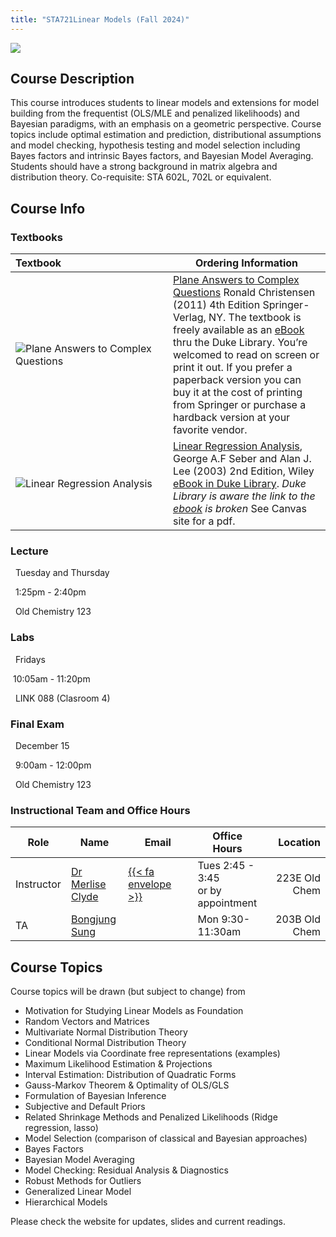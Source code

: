 ```yaml
---
title: "STA721Linear Models (Fall 2024)"
---
```


![](img/Bayes_Theorem.jpg){fig-alt="Photo of Neon Sign with Bayes Theorem."}


## Course Description

This course introduces students to linear models and extensions for model building from the frequentist (OLS/MLE and penalized likelihoods) and Bayesian paradigms, with an emphasis on a geometric perspective. Course topics include optimal estimation and prediction, distributional assumptions and model checking, hypothesis testing and model selection including Bayes factors and intrinsic Bayes factors, and Bayesian Model Averaging. Students should have a strong background in matrix algebra and distribution theory.  Co-requisite: STA 602L, 702L or equivalent.

## Course Info

### Textbooks

| Textbook               | Ordering Information  |
|:---------------------- |-----------------------|
![Plane Answers to Complex Questions](/img/plane.jpg) |  [Plane Answers to Complex Questions](http://getitatduke.library.duke.edu/?sid=sersol&SS_jc=TC0000508493&title=Plane%20Answers%20to%20Complex%20Questions%3A%20The%20Theory%20of%20Linear%20Models) Ronald Christensen (2011) 4th Edition Springer-Verlag, NY.  The textbook is freely available as an [eBook](http://getitatduke.library.duke.edu/?sid=sersol&SS_jc=TC0000508493&title=Plane%20Answers%20to%20Complex%20Questions%3A%20The%20Theory%20of%20Linear%20Models) thru the Duke Library. You're welcomed to read on screen or print it out. If you prefer a paperback version you can buy it at the cost of printing from Springer or purchase a hardback version at your favorite vendor.|
| ![Linear Regression Analysis](/img/Seber.png) | [Linear Regression Analysis](https://find.library.duke.edu/catalog/DUKE003161269), George A.F Seber and  Alan J. Lee (2003) 2nd Edition, Wiley [eBook in Duke Library](https://find.library.duke.edu/catalog/DUKE003161269).  _Duke Library is aware the link to the [ebook](https://www-wiley-com.proxy.lib.duke.edu/cda/product/0,,0471415405,00.html) is broken_ See Canvas site for a pdf.



### Lecture

<font color="#6CA0DC"><i class="fas fa-calendar-alt fa-lg"></i></font> &nbsp; Tuesday and Thursday

<font color="#6CA0DC"><i class="fas fa-clock fa-lg"></i></font> &nbsp; 1:25pm - 2:40pm

<font color="#6CA0DC"><i class="fas fa-university fa-lg"></i></font> &nbsp; Old Chemistry 123 </font>


### Labs

<font color="#6CA0DC"><i class="fas fa-calendar-alt fa-lg"></i></font> &nbsp; Fridays

<font color="#6CA0DC"><i class="fas fa-clock fa-lg"></i></font> &nbsp;10:05am - 11:20pm

<font color="#6CA0DC"><i class="fas fa-university fa-lg"></i></font> &nbsp; LINK 088 (Clasroom 4) </font>

### Final Exam

<font color="#6CA0DC"><i class="fas fa-calendar-alt fa-lg"></i></font> &nbsp; 
December 15 

<font color="#6CA0DC"><i class="fas fa-clock fa-lg"></i></font> &nbsp; 9:00am - 12:00pm

<font color="#6CA0DC"><i class="fas fa-university fa-lg"></i></font> &nbsp; Old Chemistry 123 </font>

### Instructional Team and Office Hours 

Role              | Name |  Email         |  Office Hours  | Location     
-----------|-------------|----------------|----------------|-------------:
Instructor | [Dr Merlise Clyde](https://www2.stat.duke.edu/~clyde) | [{{< fa envelope >}} ](mailto:clyde@duke.edu)  | Tues 2:45 - 3:45 <br> or by appointment  <br /> | 223E Old Chem |  
TA               | [Bongjung Sung](https://scholars.duke.edu/person/bongjung.sung) | <a href="mailto:bongjung.sung@duke.edu" title="email"><i class="fa fa-envelope"></i></a> | Mon 9:30-11:30am | 203B Old Chem

## Course Topics 

Course topics will be drawn (but subject to change) from

* Motivation for Studying Linear Models as Foundation
* Random Vectors and Matrices
* Multivariate Normal Distribution Theory
* Conditional Normal Distribution Theory
* Linear Models via Coordinate free representations (examples)
* Maximum Likelihood Estimation & Projections
* Interval Estimation: Distribution of Quadratic Forms
* Gauss-Markov Theorem & Optimality of OLS/GLS
* Formulation of Bayesian Inference
* Subjective and Default Priors
* Related Shrinkage Methods and Penalized Likelihoods  (Ridge regression, lasso)
* Model Selection (comparison of classical and Bayesian approaches)
* Bayes Factors
* Bayesian Model Averaging
* Model Checking:  Residual Analysis & Diagnostics
* Robust Methods for Outliers
* Generalized Linear Model
* Hierarchical Models

Please check the website for updates, slides and current readings.
